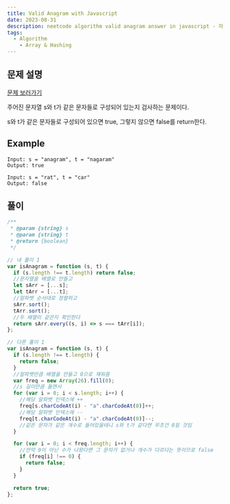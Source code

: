 ```yaml
---
title: Valid Anagram with Javascript
date: 2023-08-31
description: neetcode algorithm valid anagram answer in javascript - 자바스크립트로 아나그램인지 확인하기 알고리즘 문제 풀이
tags:
  - Algorithm
    - Array & Hashing
---
```


## 문제 설명

[문제 보러가기](https://leetcode.com/problems/valid-anagram/)

주어진 문자열 s와 t가 같은 문자들로 구성되어 있는지 검사하는 문제이다.

s와 t가 같은 문자들로 구성되어 있으면 true, 그렇지 않으면 false를 return한다.

## Example

```
Input: s = "anagram", t = "nagaram"
Output: true

Input: s = "rat", t = "car"
Output: false

```

## 풀이

```js
/**
 * @param {string} s
 * @param {string} t
 * @return {boolean}
 */

// 내 풀이 1
var isAnagram = function (s, t) {
  if (s.length !== t.length) return false;
  //문자열을 배열로 만들고
  let sArr = [...s];
  let tArr = [...t];
  //알파벳 순서대로 정렬하고
  sArr.sort();
  tArr.sort();
  //두 배열이 같은지 확인한다
  return sArr.every((s, i) => s === tArr[i]);
};

// 다른 풀이 1
var isAnagram = function (s, t) {
  if (s.length !== t.length) {
    return false;
  }
  //알파벳만큼 배열을 만들고 0으로 채워줌
  var freq = new Array(26).fill(0);
  //s 길이만큼 돌면서
  for (var i = 0; i < s.length; i++) {
    //해당 알파벳 인덱스에 ++
    freq[s.charCodeAt(i) - "a".charCodeAt(0)]++;
    //해당 알파벳 인덱스에 --
    freq[t.charCodeAt(i) - "a".charCodeAt(0)]--;
    //같은 문자가 같은 개수로 들어있을테니 s와 t가 같다면 무조건 0일 것임
  }

  for (var i = 0; i < freq.length; i++) {
    //만약 0이 아닌 수가 나왔다면 그 문자가 없거나 개수가 다르다는 뜻이므로 false
    if (freq[i] !== 0) {
      return false;
    }
  }

  return true;
};
```
